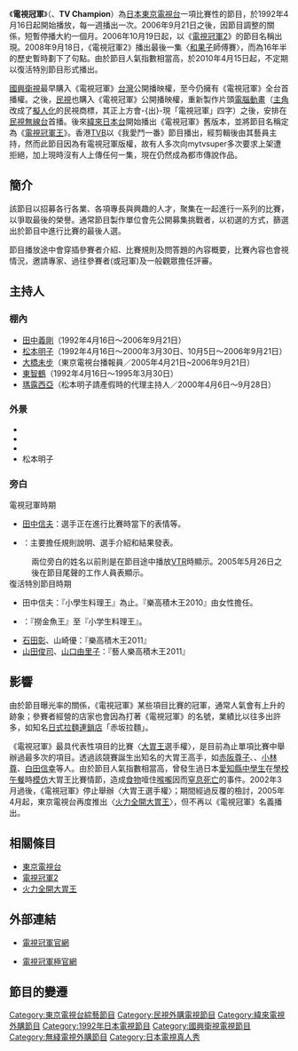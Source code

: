 {{Unreferenced|time=2021-08-05T22:07:05+00:00}}
{{电视节目信息框
| 名称   = 電視冠軍
| 原名   = TVチャンピオン、TV Champion
| 图片   = 
| 类型   = 競吃比賽节目
| 国家   = {{JPN}}
| 主持   = 田中義剛、松本明子、大橋未步、東智鶴、瑪露西亞
| 主题曲 = 
| 片尾曲 = 
| 语言   = [[日语|日语]]
| 电视台 = [[東京電視台|東京電視台]]
| 外景 = {{JPN}}
| 播出国家 = {{JPN}}
| 开始   = 1992年4月16日
| 结束   = 2006年9月21日（[[日本标准时間|日本标准时間]]）
| 电视台1 = [[東京電視台|東京電視台]]
| 播出国家1 = {{JPN}}
| 开始1   = 2006年10月19日
| 结束1   = 2008年9月18日
| 电视台2=[[國興衛視|國興衛視]]
| 播出国家2 = {{TWN}}
| 开始2   = 
| 结束2   =
| 电视台3 =[[民視無線台|民視無線台]]
| 播出国家3 = {{TWN}}
| 开始3   = 
| 结束3   =
| 电视台4 =[[纬来日本台|纬来日本台]]
| 播出国家4 = {{TWN}}
| 开始4   = 
| 结束4   = 
| 电视台5 =[[TVB|TVB]]
| 播出国家5 = {{HKG-1959}} → {{HK}}
| 开始5   = 
| 结束5   = 
| 日本名稱 = 電視冠軍2
| 台灣名稱 = 電視冠軍王
| 港澳名稱 = 我愛鬥一番
| 相關 = [[電視冠軍2|電視冠軍2]]<br>[[火力全開大胃王|火力全開大胃王]]
}}
《'''電視冠軍'''》（{{lang-ja|'''TVチャンピオン'''}}、'''TV Champion'''）為[[日本|日本]][[東京電視台|東京電視台]]一項比賽性的節目，於1992年4月16日起開始播放，每一週播出一次。2006年9月21日之後，因節目調整的關係，短暫停播大約一個月。2006年10月19日起，以《[[電視冠軍2|電視冠軍2]]》{{nihongo||TVチャンピオン2、TV Champion2}}的節目名稱出現。2008年9月18日，《電視冠軍2》播出最後一集〈[[和果子|和果子]]師傅賽〉，而為16年半的歷史暫時劃下了句點。由於節目人氣指數相當高，於2010年4月15日起，不定期以復活特別節目形式播出。

[[國興衛視|國興衛視]]最早購入《電視冠軍》[[台灣|台灣]]公開播映權，至今仍擁有《電視冠軍》全台首播權。之後，[[民視|民視]]也購入《電視冠軍》公開播映權，重新製作片頭[[電腦動畫|電腦動畫]]（[[主角|主角]]改成了[[擬人化|擬人化]]的民視商標，其正上方會-{出}-現「電視冠軍」四字）之後，安排在[[民視無線台|民視無線台]]首播。後來[[緯來日本台|緯來日本台]]開始播出《電視冠軍》舊版本，並將節目名稱定為《[[電視冠軍王|電視冠軍王]]》。香港[[TVB|TVB]]以《我愛鬥一番》節目播出，經剪輯後由其藝員主持，然而此節目因為有電視冠軍版權，故有人多次向mytvsuper多次要求上架遭拒絕，加上現時沒有人上傳任何一集，現在仍然成為都市傳說作品。

== 簡介 ==
該節目以招募各行各業、各項專長與興趣的人才，聚集在一起進行一系列的比賽，以爭取最後的榮譽。通常節目製作單位會先公開募集挑戰者，以初選的方式，篩選出於節目中進行比賽的最後人選。

節目播放途中會穿插參賽者介紹、比賽規則及問答題的內容概要，比賽內容也會視情況，邀請專家、過往參賽者(或冠軍)及一般觀眾擔任評審。

== 主持人 ==
=== 棚內 ===
* [[田中義剛|田中義剛]]（1992年4月16日～2006年9月21日）
* [[松本明子|松本明子]]（1992年4月16日～2000年3月30日、10月5日～2006年9月21日）
* [[大橋未步|大橋未步]]（東京電視台播報員／2005年4月21日~2006年9月21日）
* [[東智鶴|東智鶴]]（1992年4月16日～1995年3月30日）
* [[瑪露西亞|瑪露西亞]]（松本明子請產假時的代理主持人／2000年4月6日～9月28日）

=== 外景 ===
* {{tsl|ja|中村有志}}
* {{tsl|ja|辻よしなり|辻義就}}
* {{tsl|ja|ドロンズ石本|石本武士 (ドロンズ石本)}}
* 松本明子

=== 旁白 ===
; 電視冠軍時期
* [[田中信夫|田中信夫]]：選手正在進行比賽時當下的表情等。
* {{tsl|ja|関口伸|關口伸}}：主要擔任規則說明、選手介紹和結果發表。
: 兩位旁白的姓名以前則是在節目途中播放[[錄影機|VTR]]時顯示。2005年5月26日之後在節目尾聲的工作人員表顯示。
; 復活特別節目時期
* 田中信夫：『小學生料理王』為止。『樂高積木王2010』由女性擔任。
* {{tsl|ja|繁田美貴}}：『撈金魚王』至『小学生料理王』。
* [[石田彰|石田彰]]、山崎優：『樂高積木王2011』
* [[山田俊司|山田俊司]]、[[山口由里子|山口由里子]]：『藝人樂高積木王2011』

== 影響 ==
由於節目曝光率的關係，《電視冠軍》某些項目比賽的冠軍，通常人氣會有上升的跡象；參賽者經營的店家也會因為打著《電視冠軍》的名號，業績比以往多出許多，如知名[[日本拉麵|日式拉麵]][[連鎖店|連鎖店]]「赤坂拉麵」。

《電視冠軍》最具代表性項目的比賽〈[[大胃王|大胃王]]選手權〉，是目前為止單項比賽中舉辦過最多次的項目。透過該競賽誕生出知名的大胃王高手，如[[赤阪尊子|赤阪尊子]]、{{tsl|ja|新井和響|新井和響}}、[[小林尊|小林尊]]、[[白田信幸|白田信幸]]等人。由於節目人氣指數相當高，曾發生過日本[[愛知縣|愛知縣]][[中學生|中學生]]在[[學校|學校]][[午餐|午餐]]時[[模仿|模仿]]大胃王比賽情節，造成[[食物|食物]]噎住[[喉嚨|喉嚨]]因而[[窒息|窒息]][[死亡|死亡]]的事件。2002年3月過後，《電視冠軍》停止舉辦〈大胃王選手權〉；期間經過反覆的檢討，2005年4月起，東京電視台再度推出〈[[火力全開大胃王|火力全開大胃王]]〉，但不再以《電視冠軍》名義播出。

== 相關條目 ==
* [[東京電視台|東京電視台]]
* [[電視冠軍2|電視冠軍2]]
* [[火力全開大胃王|火力全開大胃王]]

== 外部連結 ==
* {{ja}}[http://www.tv-tokyo.co.jp/tvchamp1/ 電視冠軍官網]
* {{ja}}[http://www.tv-tokyo.co.jp/tvchamp/ 電視冠軍極官網]

==節目的變遷==
{{電視節目的變遷
|電視台={{JPN}} [[東京電視台|東京電視台]]
|播放檔次=
|節目名稱=電視冠軍<br />（1992.4.16－2006.9.21）
|上一節目=
|下一節目=
}}

{{電視節目的變遷
|電視台={{JPN}} [[東京電視台|東京電視台]]
|播放檔次=
|節目名稱=電視冠軍2<br />（2006.10.19－2008.9.18）
|上一節目=
|下一節目=
}}

{{DEFAULTSORT:TV Champion}}
[[Category:東京電視台綜藝節目|Category:東京電視台綜藝節目]]
[[Category:民視外購電視節目|Category:民視外購電視節目]]
[[Category:緯來電視外購節目|Category:緯來電視外購節目]]
[[Category:1992年日本電視節目|Category:1992年日本電視節目]]
[[Category:國興衛視電視節目|Category:國興衛視電視節目]]
[[Category:無綫電視外購節目|Category:無綫電視外購節目]]
[[Category:日本電視真人秀|Category:日本電視真人秀]]